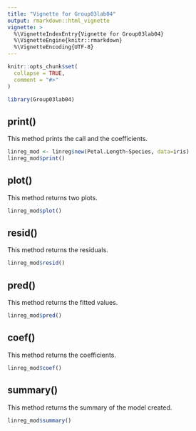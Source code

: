 ```yaml
---
title: "Vignette for Group03lab04"
output: rmarkdown::html_vignette
vignette: >
  %\VignetteIndexEntry{Vignette for Group03lab04}
  %\VignetteEngine{knitr::rmarkdown}
  %\VignetteEncoding{UTF-8}
---
```


```r
knitr::opts_chunk$set(
  collapse = TRUE,
  comment = "#>"
)
```

```r
library(Group03lab04)
```

## print()

This method prints the call and the coefficients. 
```r
linreg_mod <- linreg$new(Petal.Length~Species, data=iris)
linreg_mod$print()
```

## plot()

This method returns two plots.
```r
linreg_mod$plot()
```

## resid()

This method returns the residuals. 
```r
linreg_mod$resid()
```

## pred()

This method returns the fitted values. 
```r
linreg_mod$pred()
```

## coef()

This method returns the coefficients. 
```r
linreg_mod$coef()
```

## summary()

This method returns the summary of the model created. 
```r
linreg_mod$summary()
```

